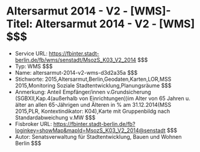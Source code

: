 # Altersarmut 2014 - V2 - [WMS]- Titel: Altersarmut 2014 - V2 - [WMS] $$$
- Service URL: https://fbinter.stadt-berlin.de/fb/wms/senstadt/MsozS_K03_V2_2014 $$$
- Typ: WMS $$$
- Name: altersarmut-2014-v2-wms-d3d2a35a $$$
- Stichworte: 2015,Altersarmut,Berlin,Geodaten,Karten,LOR,MSS 2015,Monitoring Soziale Stadtentwicklung,Planungsräume $$$
- Anmerkung: Anteil Empfänger/innen v.Grundsicherung (SGBXII,Kap.4(außerhalb von Einrichtungen))im Alter von 65 Jahren u. älter an allen 65-Jährigen und Älteren in % am 31.12.2014(MSS 2015,PLR, Kontextindikator: K04),Karte mit Gruppenbildg nach Standardabweichung v.MW $$$
- Fisbroker URL: https://fbinter.stadt-berlin.de/fb?loginkey=showMap&mapId=MsozS_K03_V2_2014@senstadt $$$
- Autor: Senatsverwaltung für Stadtentwicklung, Bauen und Wohnen Berlin $$$
